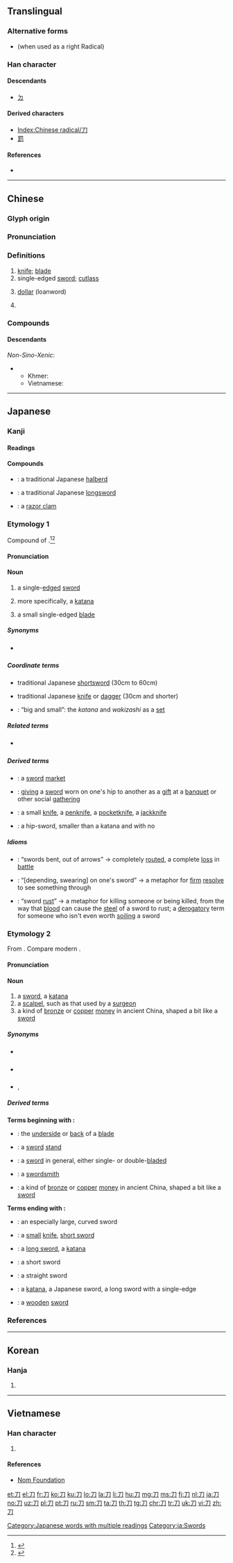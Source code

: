 {{also|ㄉ}}
==Translingual==
{{stroke order|type=animate}}

===Alternative forms===
* {{l|mul|刂}} (when used as a right Radical)

===Han character===
{{Han char|rn=18|rad=刀|as=00|sn=2|four=17220|canj=SH}}

====Descendants====
* [[ㄉ]]

====Derived characters====
* [[Index:Chinese radical/刀]]
* [[罰]]

====References====
* {{Han ref|kx=0135.240|dkj=01845|dj=0304.040|hdz=10319.120|uh=5200|ud=20992|bh=A44D|bd=42061}}

----

==Chinese==
{{zh-forms}}

===Glyph origin===
{{Han etyl}}
{{liushu|p}}

===Pronunciation===
{{zh-pron
|m=dāo
|c=dou1
|h=pfs=tô
|md=dŏ̤
|mn=to
|w=1tau
|mc=y
|oc=y
|ma=y
|cat=n,cls
}}

===Definitions===
{{zh-hanzi}}

# [[knife]]; [[blade]] {{zh-mw|m,c:把}}
# single-edged [[sword]]; [[cutlass]]
# {{lb|zh|slang}} [[dollar]] (loanword)
# {{zh-classifier|sets of one hundred sheets of paper}}

===Compounds===
{{zh-der|操刀|刺刀|大刀|大砍刀|刀把|刀背|刀筆|刀幣|刀兵|刀柄|刀叉|刀法|刀鋒|刀斧手|刀耕火種|刀光劍影|刀具|刀鋸|刀口|刀螂|刀馬旦|刀片|刀槍|刀鞘|刀刃|刀山火海|刀傷|刀削麵|刀子|刀俎|短彎刀|剪刀|軍刀|刀子嘴豆腐心|一刀|一刀一割|一刀兩斷|一刀兩段|一刀切|一刀圭|三停刀|三刀夢|上刀山|亂刀|二把刀|代人捉刀|佩刀|保險刀片|借刀殺人|倭刀|兩面三刀|兩面刀|八刀|冰刀|刀下留人|刀仗|刀光|刀刀見血|刀切斧砍|刀切豆腐|刀削冰|刀割針扎|刀創藥|刀劍|刀劍無情|刀圭|刀子嘴|刀尺|刀山|刀山劍林|刀山劍樹|刀布|刀把兒|刀札|刀杖器械|刀板|刀械|刀槍不入|刀牌手|刀環|刀疤|刀痕|刀筆吏|刀箭|刀耕火耨|刀鋸不辭|刀鋸鼎鑊|刀錐|刀鎗|刀鎗劍戟|刀鎗無眼|刀鑷工|刀靶兒|刀頭|刀頭舔血|刀頭蜜|利刀|刻刀|刻鏤刀|剃刀|剃刀邊緣|剃頭刀|剃鬚刀|割刀|劈刀|劍樹刀山|動刀|動刀兵|勛刀|千刀萬剁|千刀萬剮|千牛刀|卯金刀|口快如刀|古定刀|吃板刀麵|吞刀刮腸|吞刀吐火|咽刀子|善刀而藏|單刀|單刀會|單刀直入|單刀破槍|單刀赴會|墊刀頭|壓衣刀|大刀會|大刀闊斧|大刀頭|大馬金刀|太公鼓刀|契刀|安全刀片|容刀|寶刀|寶刀不老|寶刀未老|小試牛刀|尖刀|屠刀|并刀|弄刀|彈簧刀|心如刀剉|心如刀割|心如刀攪|心如刀絞|心如刀鋸|懼刀避劍|戒刀|手起刀落|拔刀斷席|拔刀相助|拔刀相濟|拖刀計|拿刀動杖|拿刀靶兒|持刀動杖|持刀弄棒|指揮刀|挑刀|挨刀的|挫刀|捉刀|捉刀人|掉刀|掣刀|提刀|提刀弄斧|操刀傷錦|操刀必割|擲刀對泣|放下屠刀|書刀|朝歌鼓刀|朴刀|板刀|柳葉刀|柴刀|楊志賣刀|槓刀|槓刀布|橫刀奪愛|歐刀|武士刀|殺千刀|氣鼓撓刀|滾刀|滾刀筋|潑風刀|潛水刀|火刀|火海刀山|火耨刀耕|燒刀子|牛刀|牛刀割雞|牛刀小試|獵刀|瓦刀|短刀|石刀|砍刀|砧刀|破風刀|磨刀|磨刀石|磨刀霍霍|萬剮千刀|秋刀魚|笑裡藏刀|筆刀硯城|絞刀|羞刀難入|耳刀兒|肉腰刀|腰刀|舞刀|舞刀躍馬|莒刀|菜刀|螺絲刀|裁刀|解手刀|試刀|賣刀買牛|賣刀買犢|跨刀|車刀|軟刀子|金刀|金錯刀|針挑刀挖|鈍刀慢剮|鉋刀|鉛刀|鉸刀|銀刀|銑刀|銼刀|鋼刀|錐刀|錐刀之利|錐刀之末|錐刀之用|錯刀|鍘刀|鏨刀|鐮刀|長刀|開刀|開山刀|閘刀開關|關刀|陌刀|雁翎刀|雕刻刀|雷射刀|電鬍刀|電鬚刀|韶刀|頂刀頭|順刀|風刀霜劍|風快的刀|飛刀|餐刀|馬刀|駑馬鉛刀|鬢若刀裁|鬼頭刀|魚刀|鸞刀|麻刀|鼎鑊刀鋸|鼓刀}}

====Descendants====
{{CJKV||とう|도|đao}}
''Non-Sino-Xenic'':
** Khmer: {{l|km|ដាវ}}
** Vietnamese: {{l|vi|dao}}

{{zh-cat|Beginning}}

----

==Japanese==
{{wikipedia|lang=ja}}

===Kanji===
{{ja-kanji|grade=2|rs=刀00}}

====Readings====
{{ja-readings
|goon=[[とう]] (tō) < [[たう]] (tau), [[と]] (to)
|kanon=[[とう]] (tō) < [[たう]] (tau)
|kun=[[かたな]] (katana)
|nanori=[[き]] (ki), [[ち]] (chi), [[と]] (to), [[わき]] (waki)
}}

====Compounds====
{{der-top|Compounds with irregular readings of {{lang|ja|刀}}}}
* {{ja-l|薙刀|なぎなた|naginata}}: a traditional Japanese [[halberd]]
* {{ja-l|太刀|たち|tachi}}: a traditional Japanese [[longsword]]
* {{ja-l|馬刀貝|まてがい|mategai}}: a [[razor clam]]
{{der-bottom}}

===Etymology 1===
{{ja-kanjitab|yomi=k|かたな}}
Compound of {{compound|lang=ja|sort=かたな|片|t1=one side|tr1=kata|刃|t2=edge|tr2=na}}.<ref name="KDJ">{{R:Kokugo Dai Jiten}}</ref><ref name="DJR">{{R:Daijirin}}</ref>

====Pronunciation====
{{ja-pron|y=k|acc=3|acc2=2|かたな}}

====Noun====
{{ja-noun|かたな}}

# {{lb|ja|sort=かたな|weaponry}} a single-[[edge]]d [[sword]]
# {{lb|ja|sort=かたな|weaponry}} more specifically, a [[katana]]
# a small single-edged [[blade]]

=====Synonyms=====
* {{sense|small blade}} {{ja-l|切れ物|きれもの|kiremono}}

=====Coordinate terms=====
* {{ja-l|脇差|わきざし|wakizashi}} traditional Japanese [[shortsword]] (30cm to 60cm)
* {{ja-l|短刀|たんとう|tantō}} traditional Japanese [[knife]] or [[dagger]] (30cm and shorter)
* {{ja-l|大小|だいしょう|daishō}}: “big and small”: the ''katana'' and ''wakizashi'' as a [[set]]

=====Related terms=====
* {{sense|sword, two-edged}} {{ja-l|剣|つるぎ|tsurugi}}

=====Derived terms=====
{{der-top}}
* {{ja-l|刀市|かたないち|katana ichi}}: a [[sword]] [[market]]
* {{ja-l|刀引|かたなびき|katanabiki}}: [[giving]] a [[sword]] worn on one's hip to another as a [[gift]] at a [[banquet]] or other social [[gathering]]
{{der-mid}}
* {{ja-l|小刀|こがたな|kogatana}}: a small [[knife]], a [[penknife]], a [[pocketknife]], a [[jackknife]]
* {{ja-l|腰刀|こしがたな|koshigatana}}: a hip-sword, smaller than a katana and with no {{m|ja|鍔|tr=tsuba||sword guard}}
{{der-bottom}}

=====Idioms=====
{{der-top|Idioms}}
* {{ja-l|刀折れ矢尽きる|かたなおれやつきる|katana ore ya tsukiru}}: “swords bent, out of arrows” → completely [[rout]]ed, a complete [[loss]] in [[battle]]
* {{ja-l|刀に懸けて|かたなにかけて|katana ni kakete}}: “[depending, swearing] on one's sword” → a metaphor for [[firm]] [[resolve]] to see something through
* {{ja-l|刀の錆び|かたなのさび|katana no sabi}}: “sword [[rust]]” → a metaphor for killing someone or being killed, from the way that [[blood]] can cause the [[steel]] of a sword to rust; a [[derogatory]] term for someone who isn't even worth [[soil]]ing a sword
{{der-bottom}}

===Etymology 2===
{{ja-kanjitab|とう|yomi=o}}
From {{etyl|ltc|ja|sort=とう}} {{m|ltc|刀|tr=taw}}. Compare modern {{cog|cmn|刀|tr=dāo}}.

====Pronunciation====
{{ja-pron|とう|acc=a|y=o}}

====Noun====
{{ja-noun|とう|hhira=たう}}

# a [[sword]], a [[katana]]
# a [[scalpel]], such as that used by a [[surgeon]]
# a kind of [[bronze]] or [[copper]] [[money]] in ancient China, shaped a bit like a [[sword]]

=====Synonyms=====
* {{sense|sword in general}} {{ja-l|刀剣|とうけん|tōken}}
* {{sense|scalpel}} {{ja-l|メス||mesu}}
* {{sense|Chinese money}} {{ja-l|刀銭}}, {{ja-l|刀泉|とうせん|tōsen}}

=====Derived terms=====
{{der-top}}
'''Terms beginning with {{lang|ja|刀}}:'''
* {{ja-l|刀下|とうか|tōka}}: the [[underside]] or [[back]] of a [[blade]]
* {{ja-l|刀架|とうか|tōka}}: a [[sword]] [[stand]]
* {{ja-l|刀剣|とうけん|tōken}}: a [[sword]] in general, either single- or double-[[blade]]d
* {{ja-l|刀工|とうこう|tōkō}}: a [[swordsmith]]
* {{ja-l|刀貨|とうせん|tōsen}}: a kind of [[bronze]] or [[copper]] [[money]] in ancient China, shaped a bit like a [[sword]]
{{der-mid}}
'''Terms ending with {{lang|ja|刀}}:'''
* {{ja-l|斬馬刀|ざんばとう|zanbatō}}: an especially large, curved sword
* {{ja-l|小刀|しょうとう|shōtō}}: a [[small]] [[knife]], [[short sword]]
* {{ja-l|大刀|だいとう|daitō}}: a [[long sword]], a [[katana]]
* {{ja-l|短刀|たんとう|tantō}}: a short sword
* {{ja-l|直刀|ちょくとう|chokutō}}: a straight sword
* {{ja-l|日本刀|にほんとう|nihontō}}: a [[katana]], a Japanese sword, a long sword with a single-edge
* {{ja-l|木刀|ぼくとう|bokutō}}: a [[wooden]] [[sword]]
{{der-bottom}}

===References===
<references/>

[[Category:Japanese words with multiple readings]]
[[Category:ja:Swords]]

----

==Korean==

===Hanja===
{{ko-hanja|hangeul=[[도]]|eumhun=칼|rv=do|mr=to}}

# {{defn|lang=ko|sort=刀00}}

----

==Vietnamese==

===Han character===
{{vi-hantu|[[đao]], [[dao]], [[đeo]]|rs=刀00}}

# {{defn|lang=vi|sort=刀00}}

====References====
* [http://nomfoundation.org/common/nom_details.php?codepoint=5200 Nom Foundation]

[[Category:CJKV radicals| ]]

[[et:刀]]
[[el:刀]]
[[fr:刀]]
[[ko:刀]]
[[ku:刀]]
[[lo:刀]]
[[la:刀]]
[[li:刀]]
[[hu:刀]]
[[mg:刀]]
[[ms:刀]]
[[fj:刀]]
[[nl:刀]]
[[ja:刀]]
[[no:刀]]
[[uz:刀]]
[[pl:刀]]
[[pt:刀]]
[[ru:刀]]
[[sm:刀]]
[[ta:刀]]
[[th:刀]]
[[tg:刀]]
[[chr:刀]]
[[tr:刀]]
[[uk:刀]]
[[vi:刀]]
[[zh:刀]]